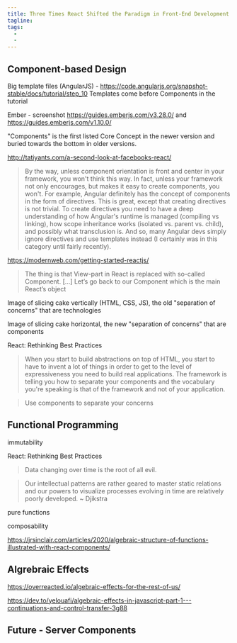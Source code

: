 ```yaml
---
title: Three Times React Shifted the Paradigm in Front-End Development
tagline:
tags:
  -
  -
---
```


## Component-based Design

Big template files (AngularJS) - https://code.angularjs.org/snapshot-stable/docs/tutorial/step_10
Templates come before Components in the tutorial

Ember - screenshot https://guides.emberjs.com/v3.28.0/ and https://guides.emberjs.com/v1.10.0/

"Components" is the first listed Core Concept in the newer version and buried towards the bottom in older versions.

http://tatiyants.com/a-second-look-at-facebooks-react/

> By the way, unless component orientation is front and center in your framework, you won't think this way. In fact, unless your framework not only encourages, but makes it easy to create components, you won't. For example, Angular definitely has the concept of components in the form of directives. This is great, except that creating directives is not trivial.
> To create directives you need to have a deep understanding of how Angular's runtime is managed (compiling vs linking), how scope inheritance works (isolated vs. parent vs. child), and possibly what transclusion is. And so, many Angular devs simply ignore directives and use templates instead (I certainly was in this category until fairly recently).

https://modernweb.com/getting-started-reactjs/

> The thing is that View-part in React is replaced with so-called Component. [...] Let’s go back to our Component which is the main React’s object

Image of slicing cake vertically (HTML, CSS, JS), the old "separation of concerns" that are technologies

Image of slicing cake horizontal, the new "separation of concerns" that are components

React: Rethinking Best Practices

> When you start to build abstractions on top of HTML, you start to have to invent a lot of things in order to get to the level of expressiveness you need to build real applications.
> The framework is telling you how to separate your components and the vocabulary you're speaking is that of the framework and not of your application.

> Use components to separate your concerns

## Functional Programming

immutability

React: Rethinking Best Practices

> Data changing over time is the root of all evil.

> Our intellectual patterns are rather geared to master static relations and our powers to visualize processes
> evolving in time are relatively poorly developed.
> ~ Djikstra

pure functions

composability

https://jrsinclair.com/articles/2020/algebraic-structure-of-functions-illustrated-with-react-components/

## Algrebraic Effects

https://overreacted.io/algebraic-effects-for-the-rest-of-us/

https://dev.to/yelouafi/algebraic-effects-in-javascript-part-1---continuations-and-control-transfer-3g88

## Future - Server Components

